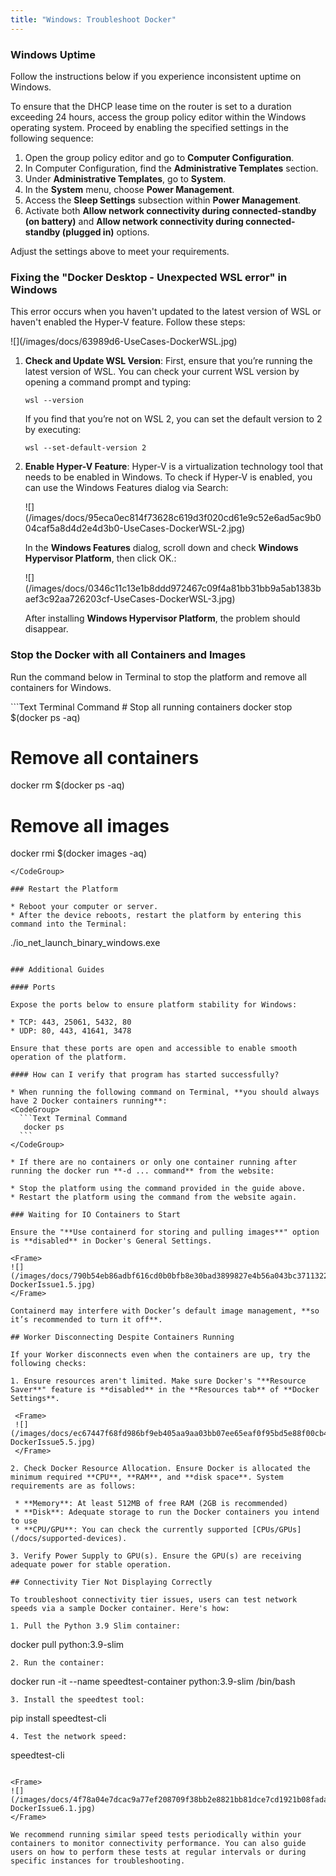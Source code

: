 ```yaml
---
title: "Windows: Troubleshoot Docker"
---
```


### Windows Uptime

Follow the instructions below if you experience inconsistent uptime on Windows.

<Info>
To ensure that the DHCP lease time on the router is set to a duration exceeding 24 hours, access the group policy editor within the Windows operating system. Proceed by enabling the specified settings in the following sequence:
</Info>

1. Open the group policy editor and go to **Computer Configuration**.
2. In Computer Configuration, find the **Administrative Templates** section.
3. Under **Administrative Templates**, go to **System**.
4. In the **System** menu, choose **Power Management**.
5. Access the **Sleep Settings** subsection within **Power Management**.
6. Activate both **Allow network connectivity during connected-standby (on battery)** and **Allow network connectivity during connected-standby (plugged in)** options.

Adjust the settings above to meet your requirements.

### Fixing the "Docker Desktop - Unexpected WSL error" in Windows

This error occurs when you haven't updated to the latest version of WSL or haven't enabled the Hyper-V feature. Follow these steps:

<Frame>
![](/images/docs/63989d6-UseCases-DockerWSL.jpg)
</Frame>

1. **Check and Update WSL Version**: First, ensure that you’re running the latest version of WSL. You can check your current WSL version by opening a command prompt and typing:

   ```
   wsl --version
   ```

   If you find that you’re not on WSL 2, you can set the default version to 2 by executing:

   ```
   wsl --set-default-version 2
   ```

2. **Enable Hyper-V Feature**: Hyper-V is a virtualization technology tool that needs to be enabled in Windows. To check if Hyper-V is enabled, you can use the Windows Features dialog via Search:

   <Frame>
   ![](/images/docs/95eca0ec814f73628c619d3f020cd61e9c52e6ad5ac9b004caf5a8d4d2e4d3b0-UseCases-DockerWSL-2.jpg)
   </Frame>

   In the **Windows Features** dialog, scroll down and check **Windows Hypervisor Platform**, then click OK.:

   <Frame>
   ![](/images/docs/0346c11c13e1b8ddd972467c09f4a81bb31bb9a5ab1383baef3c92aa726203cf-UseCases-DockerWSL-3.jpg)
   </Frame>

   After installing **Windows Hypervisor Platform**, the problem should disappear.

### Stop the Docker with all Containers and Images

Run the command below in Terminal to stop the platform and remove all containers for Windows.

<CodeGroup>
  ```Text Terminal Command
  # Stop all running containers
  docker stop $(docker ps -aq)

  # Remove all containers
  docker rm $(docker ps -aq)

  # Remove all images
  docker rmi $(docker images -aq)
  ```
</CodeGroup>

### Restart the Platform

* Reboot your computer or server.
* After the device reboots, restart the platform by entering this command into the Terminal:
  ```
  ./io_net_launch_binary_windows.exe 
  ```

### Additional Guides

#### Ports

Expose the ports below to ensure platform stability for Windows:

* TCP: 443, 25061, 5432, 80
* UDP: 80, 443, 41641, 3478

Ensure that these ports are open and accessible to enable smooth operation of the platform.

#### How can I verify that program has started successfully?

* When running the following command on Terminal, **you should always have 2 Docker containers running**:
  <CodeGroup>
    ```Text Terminal Command
     docker ps
    ```
  </CodeGroup>

* If there are no containers or only one container running after running the docker run **-d ... command** from the website:

  * Stop the platform using the command provided in the guide above.
  * Restart the platform using the command from the website again.

### Waiting for IO Containers to Start

Ensure the "**Use containerd for storing and pulling images**" option is **disabled** in Docker's General Settings.

<Frame>
![](/images/docs/790b54eb86adbf616cd0b0bfb8e30bad3899827e4b56a043bc3711322b96ebcc-DockerIssue1.5.jpg)
</Frame>

Containerd may interfere with Docker’s default image management, **so it’s recommended to turn it off**.

## Worker Disconnecting Despite Containers Running

If your Worker disconnects even when the containers are up, try the following checks:

1. Ensure resources aren't limited. Make sure Docker's "**Resource Saver**" feature is **disabled** in the **Resources tab** of **Docker Settings**.

   <Frame>
   ![](/images/docs/ec67447f68fd986bf9eb405aa9aa03bb07ee65eaf0f95bd5e88f00cb450af13f-DockerIssue5.5.jpg)
   </Frame>

2. Check Docker Resource Allocation. Ensure Docker is allocated the minimum required **CPU**, **RAM**, and **disk space**. System requirements are as follows:

   * **Memory**: At least 512MB of free RAM (2GB is recommended)
   * **Disk**: Adequate storage to run the Docker containers you intend to use
   * **CPU/GPU**: You can check the currently supported [CPUs/GPUs](/docs/supported-devices).

3. Verify Power Supply to GPU(s). Ensure the GPU(s) are receiving adequate power for stable operation.

## Connectivity Tier Not Displaying Correctly

To troubleshoot connectivity tier issues, users can test network speeds via a sample Docker container. Here's how:

1. Pull the Python 3.9 Slim container:
   ```
   docker pull python:3.9-slim
   ```
2. Run the container:
   ```
   docker run -it --name speedtest-container python:3.9-slim /bin/bash
   ```
3. Install the speedtest tool:
   ```
   pip install speedtest-cli
   ```
4. Test the network speed:
   ```
   speedtest-cli
   ```

<Frame>
![](/images/docs/4f78a04e7dcac9a77ef208709f38bb2e8821bb81dce7cd1921b08fada7e100e6-DockerIssue6.1.jpg)
</Frame>

We recommend running similar speed tests periodically within your containers to monitor connectivity performance. You can also guide users on how to perform these tests at regular intervals or during specific instances for troubleshooting.

